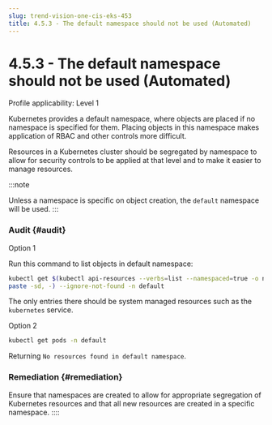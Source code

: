 ```yaml
---
slug: trend-vision-one-cis-eks-453
title: 4.5.3 - The default namespace should not be used (Automated)
---
```

# 4.5.3 - The default namespace should not be used (Automated)

Profile applicability: Level 1

Kubernetes provides a default namespace, where objects are placed if no namespace is specified for them. Placing objects in this namespace makes application of RBAC and other controls more difficult.

Resources in a Kubernetes cluster should be segregated by namespace to allow for security controls to be applied at that level and to make it easier to manage resources.

:::note

Unless a namespace is specific on object creation, the `default` namespace will be used.
:::

### Audit {#audit}

Option 1

Run this command to list objects in default namespace:

```bash
kubectl get $(kubectl api-resources --verbs=list --namespaced=true -o name |
paste -sd, -) --ignore-not-found -n default
```

The only entries there should be system managed resources such as the `kubernetes` service.

Option 2

```bash
kubectl get pods -n default
```

Returning `No resources found in default namespace`.

### Remediation {#remediation}

Ensure that namespaces are created to allow for appropriate segregation of Kubernetes resources and that all new resources are created in a specific namespace.
::::
